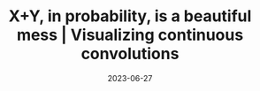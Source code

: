 ---
title: X+Y, in probability, is a beautiful mess | Visualizing continuous convolutions
description: How to add random varaibles, with a focus on two distinct ways to visualize the continuous case
date: 2023-06-27
video: IaSGqQa5O-M
source: _2023/convolutions2/
credits:
- Lesson by Grant Sanderson
---